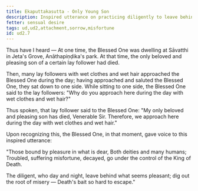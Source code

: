 ```yaml
---
title: Ekaputtakasutta - Only Young Son
description: Inspired utterance on practicing diligently to leave behind what seems pleasant.
fetter: sensual desire
tags: ud,ud2,attachment,sorrow,misfortune
id: ud2.7
---
```


Thus have I heard — At one time, the Blessed One was dwelling at Sāvatthi in Jeta's Grove, Anāthapiṇḍika's park. At that time, the only beloved and pleasing son of a certain lay follower had died.

Then, many lay followers with wet clothes and wet hair approached the Blessed One during the day; having approached and saluted the Blessed One, they sat down to one side. While sitting to one side, the Blessed One said to the lay followers: "Why do you approach here during the day with wet clothes and wet hair?"

Thus spoken, that lay follower said to the Blessed One: "My only beloved and pleasing son has died, Venerable Sir. Therefore, we approach here during the day with wet clothes and wet hair."

Upon recognizing this, the Blessed One, in that moment, gave voice to this inspired utterance:

"Those bound by pleasure in what is dear,
Both deities and many humans;
Troubled, suffering misfortune, decayed,
go under the control of the King of Death.

The diligent, who day and night,
leave behind what seems pleasant;
dig out the root of misery —
Death's bait so hard to escape."